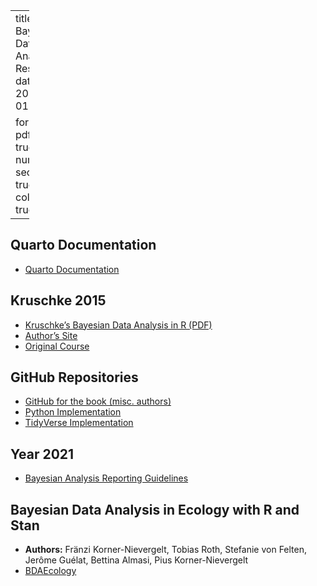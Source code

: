 
---
title: Bayesian Data Analysis Resources
date: 2024-01-20

format:
  pdf:
    toc: true
    number-sections: true
    colorlinks: true
---


## Quarto Documentation

- [Quarto Documentation](https://r4ds.hadley.nz/quarto.html)

## Kruschke 2015

- [Kruschke's Bayesian Data Analysis in R (PDF)](https://nyu-cdsc.github.io/learningr/assets/kruschke_bayesian_in_R.pdf)
- [Author's Site](https://sites.google.com/site/doingbayesiandataanalysis/software-installation)
- [Original Course](https://jkkweb.sitehost.iu.edu/jkkteach/P533/#Overview)

## GitHub Repositories

- [GitHub for the book (misc. authors)](https://github.com/boboppie/kruschke-doing_bayesian_data_analysis)
- [Python Implementation](https://github.com/JWarmenhoven/DBDA-python)
- [TidyVerse Implementation](https://github.com/ASKurz/Doing-Bayesian-Data-Analysis-in-brms-and-the-tidyverse)

## Year 2021

- [Bayesian Analysis Reporting Guidelines](https://pubmed.ncbi.nlm.nih.gov/34400814/)

## Bayesian Data Analysis in Ecology with R and Stan

- **Authors:** Fränzi Korner-Nievergelt, Tobias Roth, Stefanie von Felten, Jerôme Guélat, Bettina Almasi, Pius Korner-Nievergelt
- [BDAEcology](https://tobiasroth.github.io/BDAEcology/)
